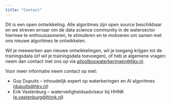 ```yaml
---
title: "Contact"
---
```


Dit is een open ontwikkeling. Alle algoritmes zijn open source beschikbaar en we streven ernaar om de data science community in de watersector hiermee te enthousiasmeren, te stimuleren en te motiveren om samen met ons nieuwe algoritmes te ontwikkelen. 

Wil je meewerken aan nieuwe ontwikkelingen, wil je toegang krijgen tot de trainingsdata (of wil je trainingsdata toevoegen), of heb je algemene vragen: neem dan contact met ons op via <aitoolboxwaterkeringen@hkv.nl>.

Voor meer informatie neem contact op met:

- Guy Dupuits – inhoudelijk expert op waterkeringen en AI algoritmes (<dupuits@hkv.nl>)
- Erik Vastenburg – waterveiligheidsadviseur bij HHNK (<e.vastenburg@hhnk.nl>)
